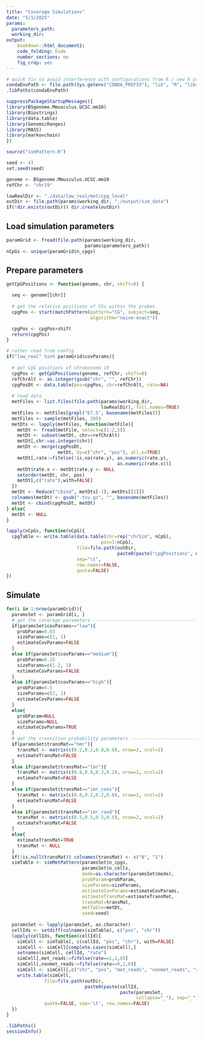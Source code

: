 ```yaml
---
title: "Coverage Simulations"
date: "5/1/2025"
params: 
  parameters_path: 
  working_dir:
output:
    bookdown::html_document2:
    code_folding: hide
    number_sections: no
    fig_crop: yes
---
```


```r
# quick fix to avoid interference with configurations from R / new R process creating upon render
condaEnvPath <- file.path(Sys.getenv("CONDA_PREFIX"), "lib", "R", "library")
.libPaths(condaEnvPath)

suppressPackageStartupMessages({
library(BSgenome.Mmusculus.UCSC.mm10)
library(Biostrings)
library(data.table)
library(GenomicRanges)
library(MASS)
library(markovchain)
})

source("simPattern.R")

seed <- 43
set.seed(seed)

genome <- BSgenome.Mmusculus.UCSC.mm10
refChr <- "chr19"
```

```r
lowRealDir <- "./data/low_real/met/cpg_level"
outDir <- file.path(params$working_dir, "./output/sim_data")
if(!dir.exists(outDir)) dir.create(outDir)
```

## Load simulation parameters

```r
paramGrid <- fread(file.path(params$working_dir,
                             params$parameters_path))
nCpGs <- unique(paramGrid$n_cpgs)
```

## Prepare parameters

```r
getCpGPositions <- function(genome, chr, shift=0) {

  seq <- genome[[chr]]
  
  # get the relative positions of CGs within the probes
  cpgPos <- start(matchPattern(pattern="CG", subject=seq, 
                               algorithm="naive-exact"))

  cpgPos <- cpgPos+shift
  return(cpgPos)
}
```


```r
# rather read from config
if("low_real" %in% paramGrid$covParams){
  
  # get CpG positions of chromosome 19
  cpgPos <- getCpGPositions(genome, refChr, shift=0)
  refChrAlt <- as.integer(gsub("chr", "", refChr))
  cpgPosDt <- data.table(pos=cpgPos, chr=refChrAlt, rate=NA)
    
  # read data
  metFiles <- list.files(file.path(params$working_dir,
                                   lowRealDir), full.names=TRUE)
  metFiles <- metFiles[grepl("E7.5", basename(metFiles))]
  metFiles <- sample(metFiles, 200)
  metDts <- lapply(metFiles, function(metFile){
    metDt <- fread(metFile, select=c(1:2,5))
    metDt <- subset(metDt, chr==refChrAlt)
    metDt[,chr:=as.integer(chr)]
    metDt <- merge(cpgPosDt, 
                   metDt, by=c("chr", "pos"), all.x=TRUE)
    metDt[,rate:=fifelse(!is.na(rate.y), as.numeric(rate.y), 
                                         as.numeric(rate.x))]
    metDt$rate.x <- metDt$rate.y <- NULL
    setorder(metDt, chr, pos)
    metDt[,c("rate"),with=FALSE]
  })
  metDt <- Reduce("cbind", metDts[-1], metDts[[1]])
  colnames(metDt) <- gsub(".tsv.gz", "", basename(metFiles))
  metDt <- cbind(cpgPosDt, metDt)
} else{
  metDt <- NULL
}
```

```r
lapply(nCpGs, function(nCpG){
  cpgTable <- write.table(data.table(chr=rep("chrSim", nCpG),
                                   pos=1:nCpG),
                          file=file.path(outDir,
                                         paste0(paste("cpgPositions", nCpG, sep="_"), ".tsv")),
                          sep="\t",
                          row.names=FALSE,
                          quote=FALSE)
})
```

## Simulate
```r
for(i in 1:nrow(paramGrid)){
  paramsSet <- paramGrid[i, ]
  # get the coverage parameters ------------------------------------------------
  if(paramsSet$covParams=="low"){
    probParam=0.03
    sizeParams=c(1, 1)
    estimateCovParams=FALSE
  }
  else if(paramsSet$covParams=="medium"){
    probParam=0.15
    sizeParams=c(1.2, 1)
    estimateCovParams=FALSE
  }
  else if(paramsSet$covParams=="high"){
    probParam=0.5
    sizeParams=c(2, 1)
    estimateCovParams=FALSE
  }
  else{
    probParam=NULL
    sizeParams=NULL
    estimateCovParams=TRUE
  }
  # get the transition probability parameters ----------------------------------
  if(paramsSet$transMat=="hmr"){
    transMat <- matrix(c(0.2,0.2,0.8,0.8), nrow=2, ncol=2)
    estimateTransMat=FALSE
  }
  else if(paramsSet$transMat=="lmr"){
    transMat <- matrix(c(0.8,0.8,0.2,0.2), nrow=2, ncol=2)
    estimateTransMat=FALSE
  }
  else if(paramsSet$transMat=="imr_cons"){
    transMat <- matrix(c(0.8,0.2,0.2,0.8), nrow=2, ncol=2)
    estimateTransMat=FALSE
  }
  else if(paramsSet$transMat=="imr_rand"){
    transMat <- matrix(c(0.5,0.5,0.5,0.5), nrow=2, ncol=2)
    estimateTransMat=FALSE
  }
  else{
    estimateTransMat=TRUE
    transMat <- NULL
  }
  if(!is.null(transMat)) colnames(transMat) <- c("0", "1")
  simTable <- simMetPattern(paramsSet$n_cpgs,
                            paramsSet$n_cells,
                            mode=as.character(paramsSet$mode),
                            probParam=probParam,
                            sizeParams=sizeParams,
                            estimateCovParams=estimateCovParams,
                            estimateTransMat=estimateTransMat,
                            transMat=transMat,
                            metTable=metDt,
                            seed=seed)
  
  paramsSet <- lapply(paramsSet, as.character)
  cellIds <- setdiff(colnames(simTable), c("pos", "chr"))
  lapply(cellIds, function(cellId){
    simCell <- simTable[, c(cellId, "pos", "chr"), with=FALSE]
    simCell <- simCell[complete.cases(simCell),]
    setnames(simCell, cellId, "rate")
    simCell[,met_reads:=fifelse(rate==1,1,0)]
    simCell[,nonmet_reads:=fifelse(rate==0,1,0)]
    simCell <- simCell[,c("chr", "pos", "met_reads", "nonmet_reads", "rate")]
    write.table(simCell,
              file=file.path(outDir,
                             paste0(paste(cellId, 
                                          paste(paramsSet, 
                                                collapse="_"), sep="_"), ".tsv")),
              quote=FALSE, sep='\t', row.names=FALSE)
  })
}
```

```r
.libPaths()
sessionInfo()
```